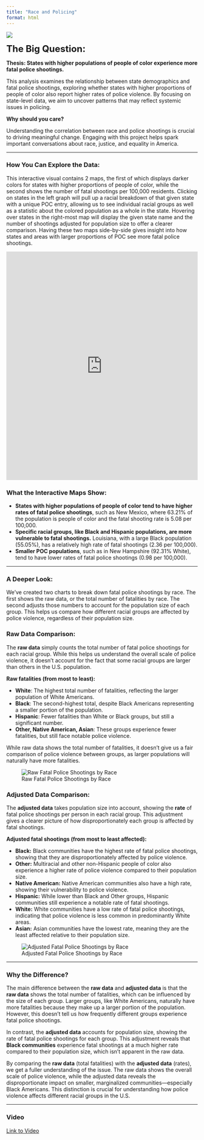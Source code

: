 ```yaml
---
title: "Race and Policing"
format: html
---
```


![](images/big_pic.png)

<span style="font-size: 24px;">**The Big Question:**</span>

**Thesis: States with higher populations of people of color experience more fatal police shootings.**

This analysis examines the relationship between state demographics and fatal police shootings, exploring whether states with higher proportions of people of color also report higher rates of police violence. By focusing on state-level data, we aim to uncover patterns that may reflect systemic issues in policing.

**Why should you care?**

Understanding the correlation between race and police shootings is crucial to driving meaningful change. Engaging with this project helps spark important conversations about race, justice, and equality in America.

------------------------------------------------------------------------

### How You Can Explore the Data:

This interactive visual contains 2 maps, the first of which displays darker colors for states with higher proportions of people of color, while the second shows the number of fatal shootings per 100,000 residents. Clicking on states in the left graph will pull up a racial breakdown of that given state with a unique POC entry, allowing us to see individual racial groups as well as a statistic about the colored population as a whole in the state. Hovering over states in the right-most map will display the given state name and the number of shootings adjusted for population size to offer a clearer comparison. Having these two maps side-by-side gives insight into how states and areas with larger proportions of POC see more fatal police shootings.

```{=html}
<iframe src="https://marissa-alfieri.shinyapps.io/myapp/" 
        width="100%" 
        height="600" 
        frameborder="0">
</iframe>
```

### What the Interactive Maps Show:

- **States with higher populations of people of color tend to have higher rates of fatal police shootings**, such as New Mexico, where 63.21% of the population is people of color and the fatal shooting rate is 5.08 per 100,000.
- **Specific racial groups, like Black and Hispanic populations, are more vulnerable to fatal shootings.** Louisiana, with a large Black population (55.05%), has a relatively high rate of fatal shootings (2.36 per 100,000).
- **Smaller POC populations**, such as in New Hampshire (92.31% White), tend to have lower rates of fatal police shootings (0.98 per 100,000).

------------------------------------------------------------------------

### A Deeper Look:

We’ve created two charts to break down fatal police shootings by race. The first shows the raw data, or the total number of fatalities by race. The second adjusts those numbers to account for the population size of each group. This helps us compare how different racial groups are affected by police violence, regardless of their population size.

### Raw Data Comparison:

The **raw data** simply counts the total number of fatal police shootings for each racial group. While this helps us understand the overall scale of police violence, it doesn’t account for the fact that some racial groups are larger than others in the U.S. population.

**Raw fatalities (from most to least):**

- **White**: The highest total number of fatalities, reflecting the larger population of White Americans.
- **Black**: The second-highest total, despite Black Americans representing a smaller portion of the population.
- **Hispanic**: Fewer fatalities than White or Black groups, but still a significant number.
- **Other, Native American, Asian**: These groups experience fewer fatalities, but still face notable police violence.

While raw data shows the total number of fatalities, it doesn't give us a fair comparison of police violence between groups, as larger populations will naturally have more fatalities.

![Raw Fatal Police Shootings by Race](images/Race().png)


### Adjusted Data Comparison:

The **adjusted data** takes population size into account, showing the **rate** of fatal police shootings per person in each racial group. This adjustment gives a clearer picture of how disproportionately each group is affected by fatal shootings.

**Adjusted fatal shootings (from most to least affected):**

- **Black:**  Black communities have the highest rate of fatal police shootings, showing that they are disproportionately affected by police violence.
- **Other:** Multiracial and other non-Hispanic people of color also experience a higher rate of police violence compared to their population size.
- **Native American:** Native American communities also have a high rate, showing their vulnerability to police violence.
- **Hispanic:** While lower than Black and Other groups, Hispanic communities still experience a notable rate of fatal shootings.
- **White:** White communities have a low rate of fatal police shootings, indicating that police violence is less common in predominantly White areas.
- **Asian:** Asian communities have the lowest rate, meaning they are the least affected relative to their population size.

![Adjusted Fatal Police Shootings by Race](images/Race(PProp).png)

---

### Why the Difference?

The main difference between the **raw data** and **adjusted data** is that the **raw data** shows the total number of fatalities, which can be influenced by the size of each group. Larger groups, like White Americans, naturally have more fatalities because they make up a larger portion of the population. However, this doesn't tell us how frequently different groups experience fatal police shootings.

In contrast, the **adjusted data** accounts for population size, showing the rate of fatal police shootings for each group. This adjustment reveals that **Black communities** experience fatal shootings at a much higher rate compared to their population size, which isn’t apparent in the raw data.

By comparing the **raw data** (total fatalities) with the **adjusted data** (rates), we get a fuller understanding of the issue. The raw data shows the overall scale of police violence, while the adjusted data reveals the disproportionate impact on smaller, marginalized communities—especially Black Americans. This distinction is crucial for understanding how police violence affects different racial groups in the U.S.

---

### Video

[Link to Video](https://drive.google.com/file/d/1_IP4mKfv_Ook89Rx6WXq-Og7kzA3fVr0/view?usp=sharing)

